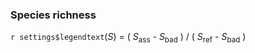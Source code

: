 ### Species richness

`r settings$legendtext`(_S_) = ( _S_<sub>ass</sub> - _S_<sub>bad</sub> ) / ( _S_<sub>ref</sub> - _S_<sub>bad</sub> )

